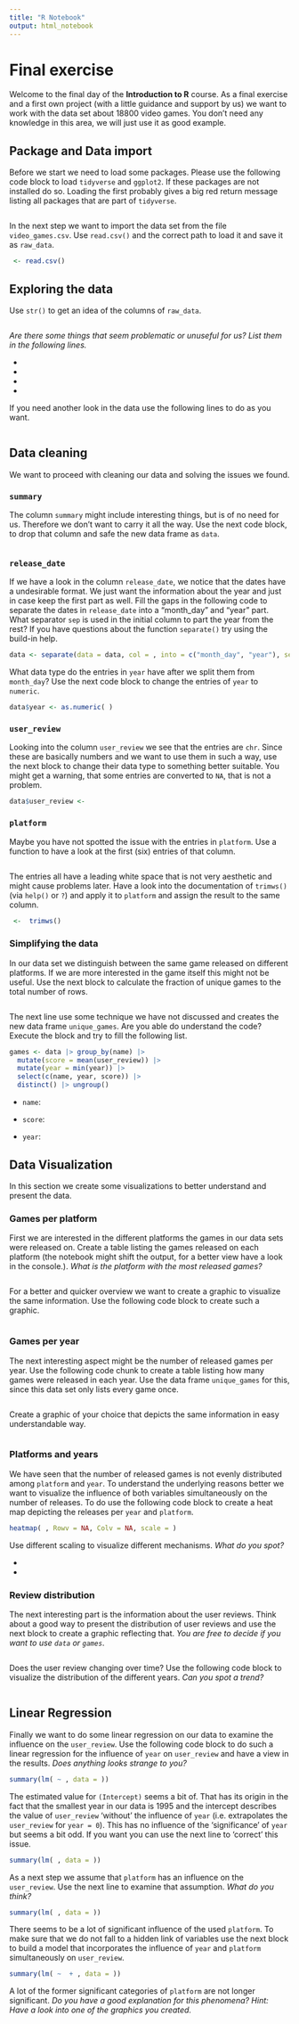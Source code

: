 ```yaml
---
title: "R Notebook"
output: html_notebook
---
```


# Final exercise

Welcome to the final day of the **Introduction to R** course. As a final exercise and a first own project (with a little guidance and support by us) we want to work with the data set about 18800 video games. You don't need any knowledge in this area, we will just use it as good example.

## Package and Data import

Before we start we need to load some packages. Please use the following code block to load `tidyverse` and `ggplot2`. If these packages are not installed do so. Loading the first probably gives a big red return message listing all packages that are part of `tidyverse`.

```r

```

In the next step we want to import the data set from the file `video_games.csv`. Use `read.csv()` and the correct path to load it and save it as `raw_data`.

```r
 <- read.csv()
```

## Exploring the data

Use `str()` to get an idea of the columns of `raw_data`.

```r

```

*Are there some things that seem problematic or unuseful for us? List them in the following lines.*

-   

-   

-   

-   

If you need another look in the data use the following lines to do as you want.

```r

```

## Data cleaning

We want to proceed with cleaning our data and solving the issues we found.

### `summary`

The column `summary` might include interesting things, but is of no need for us. Therefore we don't want to carry it all the way. Use the next code block, to drop that column and safe the new data frame as `data`.

```r

```

### `release_date`

If we have a look in the column `release_date`, we notice that the dates have a undesirable format. We just want the information about the year and just in case keep the first part as well. Fill the gaps in the following code to separate the dates in `release_date` into a "month_day" and "year" part. What separator `sep` is used in the initial column to part the year from the rest? If you have questions about the function `separate()` try using the build-in help.

```r
data <- separate(data = data, col = , into = c("month_day", "year"), sep = )
```

What data type do the entries in `year` have after we split them from `month_day`? Use the next code block to change the entries of `year` to `numeric`.

```r

data$year <- as.numeric( )
```

### `user_review`

Looking into the column `user_review` we see that the entries are `chr`. Since these are basically numbers and we want to use them in such a way, use the next block to change their data type to something better suitable. You might get a warning, that some entries are converted to `NA`, that is not a problem.

```r
data$user_review <- 
```

### `platform`

Maybe you have not spotted the issue with the entries in `platform`. Use a function to have a look at the first (six) entries of that column.

```r

```

The entries all have a leading white space that is not very aesthetic and might cause problems later. Have a look into the documentation of `trimws()` (via `help()` or `?`) and apply it to `platform` and assign the result to the same column.

```r

 <-  trimws()
```

### Simplifying the data

In our data set we distinguish between the same game released on different platforms. If we are more interested in the game itself this might not be useful. Use the next block to calculate the fraction of unique games to the total number of rows.

```r

```

The next line use some technique we have not discussed and creates the new data frame `unique_games`. Are you able do understand the code? Execute the block and try to fill the following list.

```r
games <- data |> group_by(name) |> 
  mutate(score = mean(user_review)) |>
  mutate(year = min(year)) |> 
  select(c(name, year, score)) |> 
  distinct() |> ungroup()
```

-   `name`:

-   `score`:

-   `year`:

## Data Visualization

In this section we create some visualizations to better understand and present the data.

### Games per platform

First we are interested in the different platforms the games in our data sets were released on. Create a table listing the games released on each platform (the notebook might shift the output, for a better view have a look in the console.). *What is the platform with the most released games?*

```r

```

For a better and quicker overview we want to create a graphic to visualize the same information. Use the following code block to create such a graphic.

```r

```

### Games per year

The next interesting aspect might be the number of released games per year. Use the following code chunk to create a table listing how many games were released in each year. Use the data frame `unique_games` for this, since this data set only lists every game once.

```r

```

Create a graphic of your choice that depicts the same information in easy understandable way.

```r

```

### Platforms and years

We have seen that the number of released games is not evenly distributed among `platform` and `year`. To understand the underlying reasons better we want to visualize the influence of both variables simultaneously on the number of releases. To do use the following code block to create a heat map depicting the releases per `year` and `platform`.

```r
heatmap( , Rowv = NA, Colv = NA, scale = )
```

Use different scaling to visualize different mechanisms. *What do you spot?*

-   

-   

### Review distribution

The next interesting part is the information about the user reviews. Think about a good way to present the distribution of user reviews and use the next block to create a graphic reflecting that. *You are free to decide if you want to use `data` or `games`*.

```r

```

Does the user review changing over time? Use the following code block to visualize the distribution of the different years. *Can you spot a trend?*

```r

```

## Linear Regression

Finally we want to do some linear regression on our data to examine the influence on the `user_review`. Use the following code block to do such a linear regression for the influence of `year` on `user_review` and have a view in the results. *Does anything looks strange to you?*

```r
summary(lm( ~ , data = ))
```

The estimated value for `(Intercept)` seems a bit of. That has its origin in the fact that the smallest year in our data is 1995 and the intercept describes the value of `user_review` 'without' the influence of `year` (i.e. extrapolates the `user_review` for `year = 0`). This has no influence of the 'significance' of `year` but seems a bit odd. If you want you can use the next line to 'correct' this issue.

```r
summary(lm( , data = ))
```

As a next step we assume that `platform` has an influence on the `user_review`. Use the next line to examine that assumption. *What do you think?*

```r
summary(lm( , data = ))
```

There seems to be a lot of significant influence of the used `platform`. To make sure that we do not fall to a hidden link of variables use the next block to build a model that incorporates the influence of `year` and `platform` simultaneously on `user_review`.

```r
summary(lm( ~  + , data = ))
```

A lot of the former significant categories of `platform` are not longer significant. *Do you have a good explanation for this phenomena? Hint: Have a look into one of the graphics you created.*
